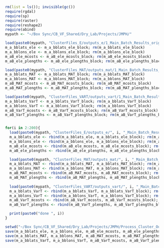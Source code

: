 

```r
rm(list = ls()); invisible(gc())
require(rgdal)
require(sp)
require(raster)
require(reshape2)
require(abind)
mypath <- "~/Box Sync/CB_VF_Shared/Dry_Lab/Projects/JMPH/"
```

```r
load(paste0(mypath, "ClusterFiles_E/outputs_e/1_Main_Batch_Results_origin_1_to_5000_E.rdata")) # elev outputs base
m_a_bblats_ele <- m_a_bblats_ele_block; rm(m_a_bblats_ele_block)
m_a_bblons_ele <- m_a_bblons_ele_block; rm(m_a_bblons_ele_block)
m_aB_ele_mcosts <- m_aB_ele_mcosts_block; rm(m_aB_ele_mcosts_block)
m_aB_ele_plengths <- m_aB_ele_plengths_block; rm(m_aB_ele_plengths_block)

load(paste0(mypath, "ClusterFiles_MAT/outputs_mat/1_Main_Batch_Results_origin_1_to_5000_MAT.rdata")) # temp
m_a_bblats_MAT <- m_a_bblats_MAT_block; rm(m_a_bblats_MAT_block)
m_a_bblons_MAT <- m_a_bblons_MAT_block; rm(m_a_bblons_MAT_block)
m_aB_MAT_mcosts <- m_aB_MAT_mcosts_block; rm(m_aB_MAT_mcosts_block)
m_aB_MAT_plengths <- m_aB_MAT_plengths_block; rm(m_aB_MAT_plengths_block)

load(paste0(mypath, "ClusterFiles_VART/outputs_vart/1_Main_Batch_Results_origin_1_to_5000_VART.rdata")) # var temp
m_a_bblats_VarT <- m_a_bblats_VarT_block; rm(m_a_bblats_VarT_block)
m_a_bblons_VarT <- m_a_bblons_VarT_block; rm(m_a_bblons_VarT_block)
m_aB_VarT_mcosts <- m_aB_VarT_mcosts_block; rm(m_aB_VarT_mcosts_block)
m_aB_VarT_plengths <- m_aB_VarT_plengths_block; rm(m_aB_VarT_plengths_block)


for(i in 2:200){
  load(paste0(mypath, "ClusterFiles_E/outputs_e/", i, "_Main_Batch_Results_origin_1_to_5000_E.rdata")) # elev concat
  m_a_bblats_ele <- rbind(m_a_bblats_ele, m_a_bblats_ele_block); rm(m_a_bblats_ele_block)
  m_a_bblons_ele <- rbind(m_a_bblons_ele, m_a_bblons_ele_block); rm(m_a_bblons_ele_block)
  m_aB_ele_mcosts <- rbind(m_aB_ele_mcosts, m_aB_ele_mcosts_block); rm(m_aB_ele_mcosts_block)
  m_aB_ele_plengths <- rbind(m_aB_ele_plengths, m_aB_ele_plengths_block); rm(m_aB_ele_plengths_block)

  load(paste0(mypath, "ClusterFiles_MAT/outputs_mat/", i, "_Main_Batch_Results_origin_1_to_5000_MAT.rdata")) # temp
  m_a_bblats_MAT <- rbind(m_a_bblats_MAT, m_a_bblats_MAT_block); rm(m_a_bblats_MAT_block)
  m_a_bblons_MAT <- rbind(m_a_bblons_MAT, m_a_bblons_MAT_block); rm(m_a_bblons_MAT_block)
  m_aB_MAT_mcosts <- rbind(m_aB_MAT_mcosts, m_aB_MAT_mcosts_block); rm(m_aB_MAT_mcosts_block)
  m_aB_MAT_plengths <- rbind(m_aB_MAT_plengths, m_aB_MAT_plengths_block); rm(m_aB_MAT_plengths_block)
  
  load(paste0(mypath, "ClusterFiles_VART/outputs_vart/", i, "_Main_Batch_Results_origin_1_to_5000_VART.rdata")) # temp
  m_a_bblats_VarT <- rbind(m_a_bblats_VarT, m_a_bblats_VarT_block); rm(m_a_bblats_VarT_block)
  m_a_bblons_VarT <- rbind(m_a_bblons_VarT, m_a_bblons_VarT_block); rm(m_a_bblons_VarT_block)
  m_aB_VarT_mcosts <- rbind(m_aB_VarT_mcosts, m_aB_VarT_mcosts_block); rm(m_aB_VarT_mcosts_block)
  m_aB_VarT_plengths <- rbind(m_aB_VarT_plengths, m_aB_VarT_plengths_block); rm(m_aB_VarT_plengths_block)

  print(paste0("done ", i))
}
```

```r
setwd("~/Box Sync/CB_VF_Shared/Dry_Lab/Projects/JMPH/Process_Cluster_Outputs/Data")
save(m_a_bblats_ele, m_a_bblons_ele, m_aB_ele_mcosts, m_aB_ele_plengths, file = "Elevation_Results_Concat.rdata")
save(m_a_bblats_MAT, m_a_bblons_MAT, m_aB_MAT_mcosts, m_aB_MAT_plengths, file = "MAT_Results_Concat.rdata")
save(m_a_bblats_VarT, m_a_bblons_VarT, m_aB_VarT_mcosts, m_aB_VarT_plengths, file = "VarT_Results_Concat.rdata")
```




